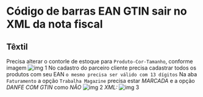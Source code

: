 # Código de barras EAN GTIN sair no XML da nota fiscal

## Têxtil
Precisa alterar o contorle de estoque para `Produto-Cor-Tamanho`, conforme imagem
![img 1](../../../../static/img/ean_xml_1.png)
No cadastro do parceiro cliente precisa cadastrar todos os produtos com seu EAN `o mesmo precisa ser válido com 13 dígitos`
Na aba `Faturamento` a opção `Trabalha Magazine` precisa estar *MARCADA* e a opção *DANFE COM GTIN* como *NÃO*
![img 2](../../../../static/img/ean_xml_2.png)
*XML:*
![img 3](../../../../static/img/ean_xml_3.png)